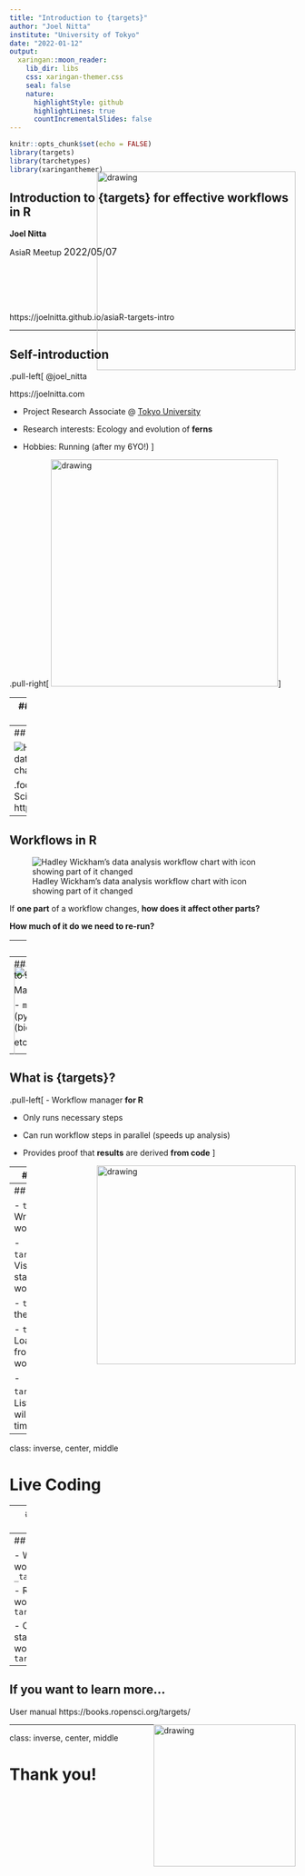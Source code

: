 ```yaml
---
title: "Introduction to {targets}"
author: "Joel Nitta"
institute: "University of Tokyo"
date: "2022-01-12"
output:
  xaringan::moon_reader:
    lib_dir: libs
    css: xaringan-themer.css
    seal: false
    nature:
      highlightStyle: github
      highlightLines: true
      countIncrementalSlides: false
---
```


```r
knitr::opts_chunk$set(echo = FALSE)
library(targets)
library(tarchetypes)
library(xaringanthemer)
```

## Introduction to {targets} for effective workflows in R

**Joel Nitta**

AsiaR Meetup <span style = 'font-size: 120%;'>2022/05/07</span>

<br><br><img src="https://docs.ropensci.org/targets/logo.svg" alt="drawing" height="350" style="float:right;margin:-200px 0px">

<br><br>https://joelnitta.github.io/asiaR-targets-intro

---

## Self-introduction

.pull-left[
@joel_nitta

https://joelnitta.com

- Project Research Associate @ [Tokyo University](http://iwasakilab.k.u-tokyo.ac.jp/)

- Research interests: Ecology and evolution of __ferns__

- Hobbies: Running (after my 6YO!)
]

.pull-right[
<img src="https://github.com/joelnitta/joelnitta-site/blob/master/static/media/headers/research_img2.jpg?raw=true" alt="drawing" height="400"/>
]

---
## Outline of today's talk

- Introduction to {targets}

- Live coding

---
## Workflows in R

![Hadley Wickham's data analysis workflow chart](images/workflow_1.png)

.footnote[R for Data Science https://r4ds.had.co.nz/]

---
## Workflows in R

![Hadley Wickham's data analysis workflow chart with icon showing part of it changed](images/workflow_2.png)

If **one part** of a workflow changes, **how does it affect other parts?**

**How much of it do we need to re-run?**

---
## Reproducibility

### Is your workflow reproducible...

- ...right now?

- ...in a few months (years)?

- ...by somebody else?

<img src="https://1.bp.blogspot.com/-iG3QVEWl4dE/Wn1Vwtu1PwI/AAAAAAABKE8/8KR9vfXirfU5yXepByewkYZcrWqT-2EtQCLcBGAs/s800/computer_man3_cry.png" alt="drawing" height="250" style="float:right;margin:-100px 0px">

---
## Leave workflow management to software

Many solutions exist:

- `make` (bash)
- `snakemake` (python)
- `nextflow` (bioinformatics piplelines)
- `cwl`

etc...

<img src="https://1.bp.blogspot.com/-JbBUDpFhZDM/Wn1VzKJupgI/AAAAAAABKFU/b2iI_-WbyWM_8Bjc0aZ2JgToTD-Tu25kQCLcBGAs/s800/computer_woman4_laugh.png" alt="drawing" height="250" style="float:right;margin:-150px 0px">


---

## What is {targets}?

.pull-left[
- Workflow manager **for R**

- Only runs necessary steps

- Can run workflow steps in parallel (speeds up analysis)

- Provides proof that **results** are derived **from code**
]

<img src="https://docs.ropensci.org/targets/logo.svg" alt="drawing" height="350" style="float:right">

---
## Resources

- Github https://github.com/ropensci/targets

- Package website https://docs.ropensci.org/targets/

- User manual https://books.ropensci.org/targets/

- Targetopia https://wlandau.github.io/targetopia/

- {tarchetypes} website https://docs.ropensci.org/tarchetypes/

- Discussion board https://github.com/ropensci/targets/discussions

---
## Live Coding

- `tar_script()`: Write a generic workflow script

- `tar_visnetwork()`: Visualize the state of the workflow

- `tar_make()`: Run the workflow

- `tar_load()`: Load a target from the workflow

- `tar_outdated()`： List which steps will be run next time

---
class: inverse, center, middle

# Live Coding

---
## Example workflows

### gapminder workflow

https://github.com/joelnitta/targets_gapminder_example

### variant calling workflow

https://github.com/joelnitta/targets_vcf_example

---
## Summary

- Write your workflow plan in `_targets.R`

- Run your workflow with `tar_make()`

- Check the status of your workflow with `tar_visnetwork()`

---
## If you want to learn more...

User manual https://books.ropensci.org/targets/

<img src="https://4.bp.blogspot.com/--ZNd-68qDog/Vq8822mkoUI/AAAAAAAA3gM/-NwzZtON8Dk/s800/setsumeisyo_woman.png" alt="drawing" height="250" style="float:right;margin:0px 0px">

---
class: inverse, center, middle

# Thank you!
